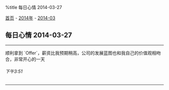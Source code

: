 %title 每日心情 2014-03-27

[[../../../index|首页]] - [[../index|2014年]] - [[index|2014-03]]
==每日心情 2014-03-27==
----
顺利拿到 `Offer`，薪资比我预期稍高，公司的发展蓝图也和我自己的价值观相吻合，非常开心的一天
======下午3:51======
----
